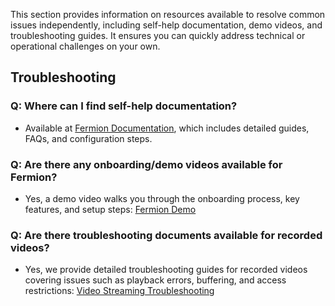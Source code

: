 
This section provides information on resources available to resolve common issues independently, including self-help documentation, demo videos, and troubleshooting guides.
It ensures you can quickly address technical or operational challenges on your own.

## Troubleshooting

### Q: Where can I find self-help documentation?
- Available at [Fermion Documentation](https://docs.fermion.app), which includes detailed guides, FAQs, and configuration steps.

### Q: Are there any onboarding/demo videos available for Fermion?
- Yes, a demo video walks you through the onboarding process, key features, and setup steps: [Fermion Demo](https://www.youtube.com/watch?v=9b31PJRfuqc)

### Q: Are there troubleshooting documents available for recorded videos?
- Yes, we provide detailed troubleshooting guides for recorded videos covering issues such as playback errors, buffering, and access restrictions: [Video Streaming Troubleshooting](https://docs.fermion.app/recorded-videos/troubleshooting-playback)